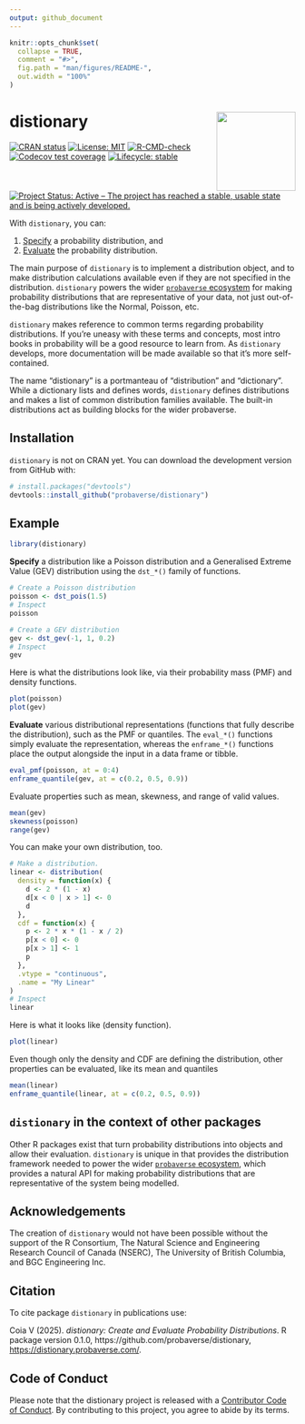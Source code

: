 ```yaml
---
output: github_document
---
```


<!-- README.md is generated from README.Rmd. Please edit that file -->

```r
knitr::opts_chunk$set(
  collapse = TRUE,
  comment = "#>",
  fig.path = "man/figures/README-",
  out.width = "100%"
)
```

# distionary <img src='man/figures/logo.png' align="right" height="139" />

<!-- badges: start -->
[![CRAN status](https://www.r-pkg.org/badges/version/distionary)](https://CRAN.R-project.org/package=distionary)
[![License: MIT](https://img.shields.io/badge/license-MIT-blue.svg)](https://cran.r-project.org/web/licenses/MIT)
[![R-CMD-check](https://github.com/probaverse/distionary/actions/workflows/R-CMD-check.yaml/badge.svg)](https://github.com/probaverse/distionary/actions/workflows/R-CMD-check.yaml)
[![Codecov test coverage](https://codecov.io/gh/probaverse/distionary/graph/badge.svg)](https://app.codecov.io/gh/probaverse/distionary)
[![Lifecycle: stable](https://img.shields.io/badge/lifecycle-stable-brightgreen.svg)](https://lifecycle.r-lib.org/articles/stages.html#stable)
[![Project Status: Active – The project has reached a stable, usable state and is being actively developed.](https://www.repostatus.org/badges/latest/active.svg)](https://www.repostatus.org/#active)
<!-- badges: end -->

With `distionary`, you can:

1. [Specify](./articles/specify.html) a probability distribution, and
2. [Evaluate](./articles/evaluate.html) the probability distribution.

The main purpose of `distionary` is to implement a distribution object, and to make distribution calculations available even if they are not specified in the distribution. `distionary` powers the wider [`probaverse` ecosystem](https://probaverse.com) for making probability distributions that are representative of your data, not just out-of-the-bag distributions like the Normal, Poisson, etc.

`distionary` makes reference to common terms regarding probability distributions. If you're uneasy with these terms and concepts, most intro books in probability will be a good resource to learn from. As `distionary` develops, more documentation will be made available so that it's more self-contained.

The name "distionary" is a portmanteau of "distribution" and "dictionary". While a dictionary lists and defines words, `distionary` defines distributions and makes a list of common distribution families available. The built-in distributions act as building blocks for the wider probaverse.

## Installation

`distionary` is not on CRAN yet. You can download the development version from GitHub with:

``` r
# install.packages("devtools")
devtools::install_github("probaverse/distionary")
```

## Example

```r
library(distionary)
```

**Specify** a distribution like a Poisson distribution and a Generalised Extreme Value (GEV) distribution using the `dst_*()` family of functions.

```r
# Create a Poisson distribution
poisson <- dst_pois(1.5)
# Inspect
poisson
```

```r
# Create a GEV distribution
gev <- dst_gev(-1, 1, 0.2)
# Inspect
gev
```

Here is what the distributions look like, via their probability mass (PMF) and density functions.

```r
plot(poisson)
plot(gev)
```

**Evaluate** various distributional representations (functions that fully describe the distribution), such as the PMF or quantiles. The `eval_*()` functions simply evaluate the representation, whereas the `enframe_*()` functions place the output alongside the input in a data frame or tibble.

```r
eval_pmf(poisson, at = 0:4)
enframe_quantile(gev, at = c(0.2, 0.5, 0.9))
```

Evaluate properties such as mean, skewness, and range of valid values.

```r
mean(gev)
skewness(poisson)
range(gev)
```

You can make your own distribution, too. 

```r
# Make a distribution.
linear <- distribution(
  density = function(x) {
    d <- 2 * (1 - x)
    d[x < 0 | x > 1] <- 0
    d
  },
  cdf = function(x) {
    p <- 2 * x * (1 - x / 2)
    p[x < 0] <- 0
    p[x > 1] <- 1
    p
  },
  .vtype = "continuous",
  .name = "My Linear"
)
# Inspect
linear
```

Here is what it looks like (density function).

```r
plot(linear)
```

Even though only the density and CDF are defining the distribution, other properties can be evaluated, like its mean and quantiles

```r
mean(linear)
enframe_quantile(linear, at = c(0.2, 0.5, 0.9))
```

## `distionary` in the context of other packages

Other R packages exist that turn probability distributions into objects and allow their evaluation. `distionary` is unique in that provides the distribution framework needed to power the wider [`probaverse` ecosystem](https://probaverse.com), which provides a natural API for making probability distributions that are representative of the system being modelled.

## Acknowledgements

The creation of `distionary` would not have been possible without the support of the R Consortium, The Natural Science and Engineering Research Council of Canada (NSERC), The University of British Columbia, and BGC Engineering Inc.

## Citation

To cite package `distionary` in publications use:

  Coia V (2025). _distionary: Create and Evaluate Probability Distributions_. R
  package version 0.1.0, https://github.com/probaverse/distionary,
  <https://distionary.probaverse.com/>.

## Code of Conduct

Please note that the distionary project is released with a [Contributor Code of Conduct](./CODE_OF_CONDUCT.html). By contributing to this project, you agree to abide by its terms.
